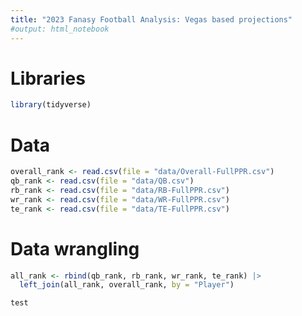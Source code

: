 ---
title: "2023 Fanasy Football Analysis: Vegas based projections"
#output: html_notebook
---

# Libraries

```{r}
library(tidyverse)
```


# Data

```{r}
overall_rank <- read.csv(file = "data/Overall-FullPPR.csv")
qb_rank <- read.csv(file = "data/QB.csv")
rb_rank <- read.csv(file = "data/RB-FullPPR.csv")
wr_rank <- read.csv(file = "data/WR-FullPPR.csv")
te_rank <- read.csv(file = "data/TE-FullPPR.csv")
```

# Data wrangling

```{r}
all_rank <- rbind(qb_rank, rb_rank, wr_rank, te_rank) |>
  left_join(all_rank, overall_rank, by = "Player")
```







```{r}
test
```

